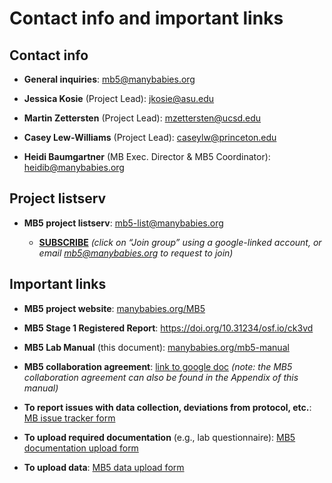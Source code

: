 # Contact info and important links

## Contact info {.unnumbered}

-   **General inquiries**: [mb5\@manybabies.org](mailto:mb5@manybabies.org)

-   **Jessica Kosie** (Project Lead): [jkosie\@asu.edu](mailto:jkosie@asu.edu)

-   **Martin Zettersten** (Project Lead): [mzettersten\@ucsd.edu](mailto:mzettersten@ucsd.edu)

-   **Casey Lew-Williams** (Project Lead): [caseylw\@princeton.edu](mailto:caseylw@princeton.edu)

-   **Heidi Baumgartner** (MB Exec. Director & MB5 Coordinator): [heidib\@manybabies.org](mailto:heidib@manybabies.org)

## Project listserv {.unnumbered}

-   **MB5 project listserv**: [mb5-list\@manybabies.org](mailto:mb5-list@manybabies.org)

    -   <a href="https://groups.google.com/a/manybabies.org/g/mb5-list" target="_blank">**SUBSCRIBE**</a> *(click on "Join group" using a google-linked account, or email [mb5\@manybabies.org](mailto:mb5@manybabies.org) to request to join)*

## Important links {.unnumbered}

-   **MB5 project website**: <a href="https://manybabies.org/MB5/" target="_blank">manybabies.org/MB5</a>

-   **MB5 Stage 1 Registered Report**: <a href="https://doi.org/10.31234/osf.io/ck3vd" target="_blank">https://doi.org/10.31234/osf.io/ck3vd</a>

-   **MB5 Lab Manual** (this document): <a href="https://manybabies.org/mb5-manual" target="_blank">manybabies.org/mb5-manual</a>

-   **MB5 collaboration agreement**: <a href="https://docs.google.com/document/d/1vbTDmH6euda5pJN4uyds3zsnQ1DXrW9wpHogwC-5TSk/edit?usp=sharing" target="_blank">link to google doc</a> *(note: the MB5 collaboration agreement can also be found in the Appendix of this manual)*

-   **To report issues with data collection, deviations from protocol, etc.**: <a href="https://docs.google.com/forms/d/e/1FAIpQLSfXoKjJo3XgGuXCLhWhzEDz0UrJ7tmio-70SoS24g4vqc4Utg/viewform?usp=sf_link" target="_blank">MB issue tracker form</a>

-   **To upload required documentation** (e.g., lab questionnaire): <a href="https://docs.google.com/forms/d/e/1FAIpQLScunCYwrJApObng6xVV_lN4CUrcLrsrAKmiBmia67vPc9jNTA/viewform?usp=sf_link" target="_blank">MB5 documentation upload form</a>

-   **To upload data**: <a href="https://docs.google.com/forms/d/e/1FAIpQLSeydFOC2LviKVBhHEpExH5SEJsqH0705pxH8gwHsPDN13Qk6Q/viewform?usp=sf_link" target="_blank">MB5 data upload form</a>
